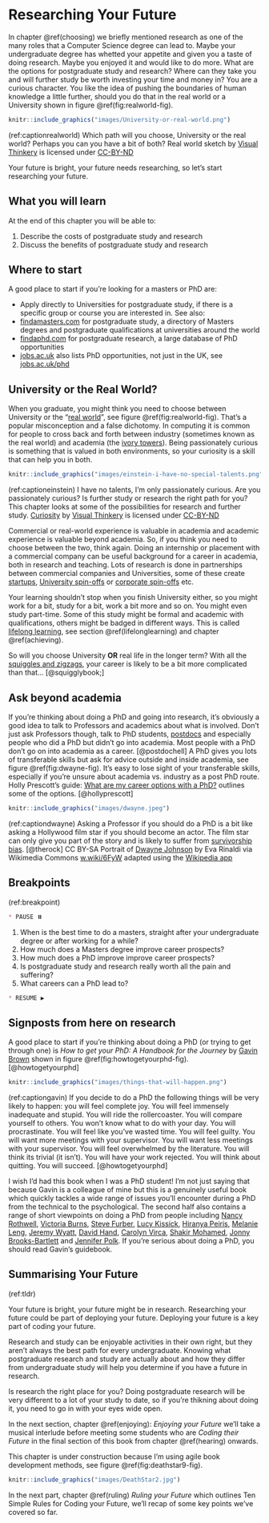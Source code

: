 # Researching Your Future {#researching}

In chapter \@ref(choosing) we briefly mentioned research as one of the many roles that a Computer Science degree can lead to. Maybe your undergraduate degree has whetted your appetite and given you a taste of doing research. Maybe you enjoyed it and would like to do more. What are the options for postgraduate study and research? Where can they take you and will further study be worth investing your time and money in? You are a curious character. You like the idea of pushing the boundaries of human knowledge a little further, should you do that in the real world or a University shown in figure \@ref(fig:realworld-fig).

```r
knitr::include_graphics("images/University-or-real-world.png")
```

(ref:captionrealworld) Which path will you choose, University or the real world? Perhaps you can you have a bit of both? Real world sketch by [Visual Thinkery](https://visualthinkery.com/) is licensed under [CC-BY-ND](https://creativecommons.org/licenses/by-nd/4.0/)


Your future is bright, your future needs researching, so let's start researching your future.

## What you will learn {#ilo12}  
At the end of this chapter you will be able to:

1. Describe the costs of postgraduate study and research
1. Discuss the benefits of postgraduate study and research


## Where to start {#finda}  
A good place to start if you're looking for a masters or PhD are:

* Apply directly to Universities for postgraduate study, if there is a specific group or course you are interested in. See also:
* [findamasters.com](https://www.findamasters.com/) for postgraduate study, a directory of Masters degrees and postgraduate qualifications at universities around the world
* [findaphd.com](https://www.findaphd.com/) for postgraduate research, a large database of PhD opportunities
* [jobs.ac.uk](https://www.jobs.ac.uk/) also lists PhD opportunities, not just in the UK, see [jobs.ac.uk/phd](https://www.jobs.ac.uk/phd)

## University or the Real World? {#realworld}
When you graduate, you might think you need to choose between University or the “[real world](https://en.wikipedia.org/wiki/Real_life)”, see figure \@ref(fig:realworld-fig). That's a popular misconception and a false dichotomy. In computing it is common for people to cross back and forth between industry (sometimes known as the real world) and academia (the [ivory towers](https://en.wikipedia.org/wiki/Ivory_tower)). Being passionately curious is something that is valued in both environments, so your curiosity is a skill that can help you in both.

```r
knitr::include_graphics("images/einstein-i-have-no-special-talents.png")
```

(ref:captioneinstein) I have no talents, I'm only passionately curious. Are you passionately curious? Is further study or research the right path for you? This chapter looks at some of the possibilities for research and further study. [Curiosity](https://bryanmmathers.com/curiosity/) by [Visual Thinkery](https://visualthinkery.com/) is licensed under [CC-BY-ND](https://creativecommons.org/licenses/by-nd/4.0/)


Commercial or real-world experience is valuable in academia and academic experience is valuable beyond academia. So, if you think you need to choose between the two, think again. Doing an internship or placement with a commercial company can be useful background for a career in academia, both in research and teaching. Lots of research is done in partnerships between commercial companies and Universities, some of these create [startups](https://en.wikipedia.org/wiki/Startup_company), [University spin-offs](https://en.wikipedia.org/wiki/University_spin-off) or [corporate spin-offs](https://en.wikipedia.org/wiki/Corporate_spin-off) etc.

Your learning shouldn't stop when you finish University either, so you might work for a bit, study for a bit, work a bit more and so on. You might even study part-time. Some of this study might be formal and academic with qualifications, others might be badged in different ways. This is called [lifelong learning](https://en.wikipedia.org/wiki/Lifelong_learning), see section \@ref(lifelonglearning) and chapter \@ref(achieving).

So will you choose University **OR** real life in the longer term? With all the [squiggles and zigzags](https://www.amazingif.com/listen/), your career is likely to be a bit more complicated than that... [@squigglybook;]


<!--PhD grind
http://pgbovine.net/PhD-memoir.htm-->

## Ask beyond academia {#prof}
If you're thinking about doing a PhD and going into research, it's obviously a good idea to talk to Professors and academics about what is involved. Don't just ask Professors though, talk to PhD students, [postdocs](https://en.wikipedia.org/wiki/Postdoctoral_researcher) and especially people who did a PhD but didn't go into academia. Most people with a PhD don't go on into academia as a career. [@postdochell] A PhD gives you lots of transferable skills but ask for advice outside and inside academia, see figure \@ref(fig:dwayne-fig).  It's easy to lose sight of your transferable skills, especially if you're unsure about academia vs. industry as a post PhD route. Holly Prescott's guide: [What are my career options with a PhD?](https://intranet.birmingham.ac.uk/as/employability/careers/postgraduate/pgr/pgr-career-options) outlines some of the options. [@hollyprescott]

```r
knitr::include_graphics("images/dwayne.jpeg")
```

(ref:captiondwayne) Asking a Professor if you should do a PhD is a bit like asking a Hollywood film star if you should become an actor. The film star can only give you part of the story and is likely to suffer from [survivorship bias](https://en.wikipedia.org/wiki/Survivorship_bias). [@therock] CC BY-SA Portrait of [Dwayne Johnson](https://en.wikipedia.org/wiki/Dwayne_Johnson) by Eva Rinaldi via Wikimedia Commons [w.wiki/6FyW](https://w.wiki/6FyW) adapted using the [Wikipedia app](https://apps.apple.com/us/app/wikipedia/id324715238)



<!--survivorship bias needs illustrating see https://github.com/dullhunk/cdyf/issues/218 -->


## Breakpoints {#rbreakpoints}

(ref:breakpoint)

```md
* PAUSE ⏸️
```

1. When is the best time to do a masters, straight after your undergraduate degree or after working for a while?
1. How much does a Masters degree improve career prospects?
1. How much does a PhD improve improve career prospects?
1. Is postgraduate study and research really worth all the pain and suffering?
1. What careers can a PhD lead to?

```md
* RESUME ▶️
```

## Signposts from here on research {#rsignposts}

A good place to start if you're thinking about doing a PhD (or trying to get through one) is *How to get your PhD: A Handbook for the Journey* by [Gavin Brown](https://twitter.com/profgavinbrown) shown in figure \@ref(fig:howtogetyourphd-fig). [@howtogetyourphd]


```r
knitr::include_graphics("images/things-that-will-happen.png")
```
(ref:captiongavin) If you decide to do a PhD the following things will be very likely to happen: you will feel complete joy. You will feel immensely inadequate and stupid. You will ride the rollercoaster. You will compare yourself to others. You won't know what to do with your day. You will procrastinate. You will feel like you've wasted time. You will feel guilty. You will want more meetings with your supervisor. You will want less meetings with your supervisor. You will feel overwhelmed by the literature. You will think its trivial (it isn't). You will have your work rejected. You will think about quitting. You will succeed. [@howtogetyourphd]

<!--https://twitter.com/profgavinbrown/status/1525098175710863360-->


I wish I'd had this book when I was a PhD student! I'm not just saying that because Gavin is a colleague of mine but this is a genuinely useful book which quickly tackles a wide range of issues you'll encounter during a PhD from the technical to the psychological. The second half also contains a range of short viewpoints on doing a PhD from people including [Nancy Rothwell](https://en.wikipedia.org/wiki/Nancy_Rothwell), [Victoria Burns](https://twitter.com/drvikkiburns), [Steve Furber](https://en.wikipedia.org/wiki/Steve_Furber), [Lucy Kissick](https://www.lucykissick.co.uk/), [Hiranya Peiris](https://en.wikipedia.org/wiki/Hiranya_Peiris), [Melanie Leng](https://en.wikipedia.org/wiki/Melanie_Leng), [Jeremy Wyatt](https://www.cs.bham.ac.uk/~jlw/), [David Hand](https://en.wikipedia.org/wiki/David_Hand_(statistician)), [Carolyn Virca](https://www.linkedin.com/in/carolyn-virca-3446b558/), [Shakir Mohamed](https://shakirm.com/), [Jonny Brooks-Bartlett](https://medium.com/@jonnybrooks04) and [Jennifer Polk](https://fromphdtolife.com/). If you're serious about doing a PhD, you should read Gavin's guidebook.


<!--https://twitter.com/dullhunk/status/1382625965398921216-->
## Summarising Your Future {#tldr12}
(ref:tldr)

Your future is bright, your future might be in research. Researching your future could be part of deploying your future. Deploying your future is a key part of coding your future. 

Research and study can be enjoyable activities in their own right, but they aren't always the best path for every undergraduate. Knowing what postgraduate research and study are actually about and how they differ from undergraduate study will help you determine if you have a future in research.

Is research the right place for you? Doing postgraduate research will be very different to a lot of your study to date, so if you're thikning about doing it, you need to go in with your eyes wide open. 

In the next section, chapter \@ref(enjoying): *Enjoying your Future* we'll take a musical interlude before meeting some students who are *Coding their Future* in the final section of this book from chapter \@ref(hearing) onwards. 

This chapter is under construction because I'm using agile book development methods, see figure \@ref(fig:deathstar9-fig).

```r
knitr::include_graphics("images/DeathStar2.jpg")
```

In the next part, chapter \@ref(ruling) *Ruling your Future* which outlines Ten Simple Rules for Coding your Future, we'll recap of some key points we’ve covered so far.